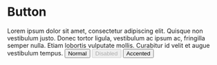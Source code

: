 
# Button

<Box className="w-64 h-64" layer="base">
  Lorem ipsum dolor sit amet, consectetur adipiscing elit. Quisque non
  vestibulum justo. Donec tortor ligula, vestibulum ac ipsum ac, fringilla
  semper nulla. Etiam lobortis vulputate mollis. Curabitur id velit et augue
  vestibulum tempus.
  <Button>Normal</Button>

</Box>

<Box>
  <Button disabled>Disabled</Button>
</Box>
<Box>
  <Button accented>Accented</Button>
</Box>
